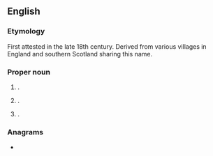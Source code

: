 {{also|snape}}
==English==
{{wikipedia}}

===Etymology===
First attested in the late 18th century. Derived from various villages in England and southern Scotland sharing this name.

===Proper noun===
{{en-proper noun}}

# {{place|en|village|dist/Hambleton|co/North Yorkshire|cc/England}}.
# {{place|en|village|co/Suffolk|cc/England}}.
# {{surname|en|from=Old English}}.

===Anagrams===
* {{anagrams|en|a=aenps|Aspen|NAPEs|Panes|Spean|aspen|napes|neaps|panes|peans|sneap|spane|spean}}